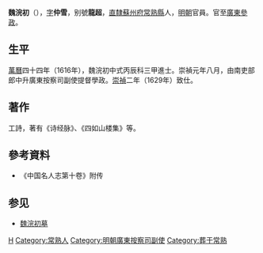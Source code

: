 {{明清人物信息框
| 姓名 = 魏浣初
| 原名 =
| 圖片名稱 = 魏浣初.jpg
| 圖片大小 = 260px
| 圖片說明 = 崇禎三年（1632年）罗虚白繪《魏浣初像》<br>現藏[[南京博物院|南京博物院]]
| 最高職務 = 廣東布政使司提學參政
| 最高散阶 =
| 國家 = 大明
| 爵位 =
| 籍貫 = [[南直隸|直隸]][[蘇州府|蘇州府]][[常熟縣|常熟縣]]
| 族裔 = 漢族
| 旗籍 = 
| 字號 = 字仲雪，别號龍超
| 室名 = 
| 諡號 = 
| 出生日期 = [[萬曆|萬曆]]八年（1580年）
| 出生地點 = 
| 逝世日期 = 卒年不詳
| 逝世地點 = 
| 墓葬 =
| 配偶 =
| 親屬 = 
| 出身 = 
*萬曆四十四年丙辰科同進士出身
| 經歷 = 
| 著作 =
}}

'''魏浣初'''（{{bd|1580年||？||Wei魏}}），[[表字|字]]'''仲雪'''，别號'''龍超'''，[[南直隸|直隸]][[蘇州府|蘇州府]][[常熟縣|常熟縣]]人，[[明朝|明朝]]官員。官至[[廣東|廣東]][[參政|參政]]。

==生平==
[[萬曆|萬曆]]四十四年（1616年），魏浣初中式丙辰科三甲進士。崇禎元年八月，由南吏部郎中升廣東按察司副使提督學政。[[崇禎|崇禎]]二年（1629年）致仕。

==著作==
工詩，著有《诗经脉》、《四如山楼集》等。

==參考資料==
*《中国名人志第十卷》附传

== 参见 ==
*[[魏浣初墓|魏浣初墓]]

{{萬曆四十四年丙辰科殿試金榜}}

{{Authority control}}

{{DEFAULTSORT:Wei魏}}
[[Category:魏姓|H]]
[[Category:常熟人|Category:常熟人]]
[[Category:明朝廣東按察司副使|Category:明朝廣東按察司副使]]
[[Category:葬于常熟|Category:葬于常熟]]